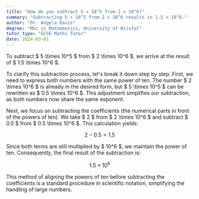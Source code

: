```yaml
---
title: "How do you subtract 5 × 10^5 from 2 × 10^6?"
summary: "Subtracting 5 × 10^5 from 2 × 10^6 results in 1.5 × 10^6."
author: "Dr. Angela Davis"
degree: "MSc in Mathematics, University of Bristol"
tutor_type: "GCSE Maths Tutor"
date: 2024-03-01
---
```


To subtract $ 5 \times 10^5 $ from $ 2 \times 10^6 $, we arrive at the result of $ 1.5 \times 10^6 $.

To clarify this subtraction process, let's break it down step by step. First, we need to express both numbers with the same power of ten. The number $ 2 \times 10^6 $ is already in the desired form, but $ 5 \times 10^5 $ can be rewritten as $ 0.5 \times 10^6 $. This adjustment simplifies our subtraction, as both numbers now share the same exponent.

Next, we focus on subtracting the coefficients (the numerical parts in front of the powers of ten). We take $ 2 $ from $ 2 \times 10^6 $ and subtract $ 0.5 $ from $ 0.5 \times 10^6 $. This calculation yields:

$$
2 - 0.5 = 1.5
$$

Since both terms are still multiplied by $ 10^6 $, we maintain the power of ten. Consequently, the final result of the subtraction is:

$$
1.5 \times 10^6
$$

This method of aligning the powers of ten before subtracting the coefficients is a standard procedure in scientific notation, simplifying the handling of large numbers.
    